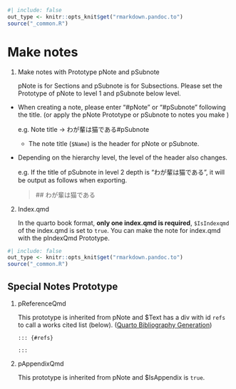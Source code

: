 ```r
#| include: false
out_type <- knitr::opts_knit$get("rmarkdown.pandoc.to")
source("_common.R")
```
# Make notes {#sec-make-notes }

1. Make notes with Prototype pNote and pSubnote

    pNote is for Sections and pSubnote is for Subsections.
Please set the Prototype of pNote to level 1 and pSubnote below level.
 * When creating a note, please enter "#pNote" or "#pSubnote" following the title. (or apply the pNote Prototype or pSubnote to notes you make )

    e.g. Note title -> わが輩は猫である#pSubnote

     * The note title (`$Name`) is the header for pNote or pSubnote.
 * Depending on the hierarchy level, the level of the header also changes.

     e.g. If the title of pSubnote in level 2 depth is "わが輩は猫である", it will be output as follows when exporting.

     > \#\# わが輩は猫である

2. Index.qmd

    In the quarto book format, **only one index.qmd is required**,  `$IsIndexqmd` of the index.qmd is set to `true`.
You can make the note for index.qmd with the pIndexQmd Prototype.



```r
#| include: false
out_type <- knitr::opts_knit$get("rmarkdown.pandoc.to")
source("_common.R")
```
## Special Notes Prototype

1. pReferenceQmd
 
    This prototype is inherited from pNote and $Text has a div with id `refs` to call a works cited list (below). ([Quarto Bibliography Generation](https://quarto.org/docs/authoring/citations.html#bibliography-generation))

    `::: {#refs}`

    `:::`

2. pAppendixQmd

     This prototype is inherited from pNote and $IsAppendix is `true`.



